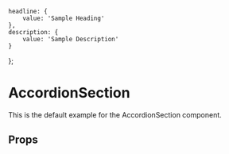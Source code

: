     headline: {
        value: 'Sample Heading'
    },
    description: {
        value: 'Sample Description'
    }
};

<Meta title="Components/AccordionSection" component={AccordionSection} />

# AccordionSection
This is the default example for the AccordionSection component.

<Preview>
    <Story name="Example">
        <AccordionSection fields={fields} />
    </Story>
</Preview>

## Props
<Props of={AccordionSection} />
